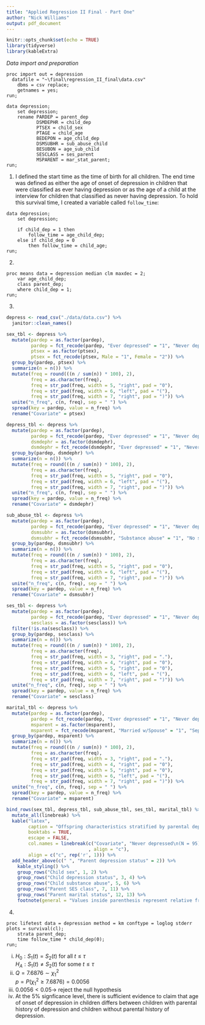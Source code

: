 ```yaml
---
title: "Applied Regression II Final - Part One"
author: "Nick Williams"
output: pdf_document
---
```


```r
knitr::opts_chunk$set(echo = TRUE)
library(tidyverse)
library(kableExtra)
```

*Data import and preparation*

```{}
proc import out = depression 
  datafile = "~\final\regression_II_final\data.csv"
	dbms = csv replace; 
	getnames = yes; 
run; 

data depression; 
	set depression; 
	rename PARDEP = parent_dep
		   DSMDEPHR = child_dep
		   PTSEX = child_sex
		   PTAGE = child_age
		   BEDEPON = age_child_dep
		   DSMSUBHR = sub_abuse_child
		   BESUBON = age_sub_child
		   SESCLASS = ses_parent
		   MSPARENT = mar_stat_parent; 
run;
```

1. I defined the start time as the time of birth for all children. The end time was defined as either the age of onset of depression in children that were classified as ever having depression or as the age of a child at the interview for children that classified as never having depression. To hold this survival time, I created a variable called `follow_time`:

```{}
data depression;
	set depression; 

	if child_dep = 1 then 
		follow_time = age_child_dep; 
	else if child_dep = 0 
		then follow_time = child_age; 
run; 
```

2. 

```{}
proc means data = depression median clm maxdec = 2; 
	var age_child_dep;
	class parent_dep; 
	where child_dep = 1;
run;
```

3. 

```r
depress <- read_csv("./data/data.csv") %>% 
  janitor::clean_names()

sex_tbl <- depress %>% 
  mutate(pardep = as.factor(pardep), 
         pardep = fct_recode(pardep, "Ever depressed" = "1", "Never depressed" = "0"),
         ptsex = as.factor(ptsex), 
         ptsex = fct_recode(ptsex, Male = "1", Female = "2")) %>% 
  group_by(pardep, ptsex) %>% 
  summarize(n = n()) %>% 
  mutate(freq = round(((n / sum(n)) * 100), 2), 
         freq = as.character(freq), 
         freq = str_pad(freq, width = 5, "right", pad = "0"),
         freq = str_pad(freq, width = 6, "left", pad = "("),
         freq = str_pad(freq, width = 7, "right", pad = ")")) %>%
  unite("n_freq", c(n, freq), sep = " ") %>% 
  spread(key = pardep, value = n_freq) %>% 
  rename("Covariate" = ptsex) 

depress_tbl <- depress %>% 
  mutate(pardep = as.factor(pardep), 
         pardep = fct_recode(pardep, "Ever depressed" = "1", "Never depressed" = "0"),
         dsmdephr = as.factor(dsmdephr), 
         dsmdephr = fct_recode(dsmdephr, "Ever depressed" = "1", "Never depressed" = "0")) %>% 
  group_by(pardep, dsmdephr) %>% 
  summarize(n = n()) %>% 
  mutate(freq = round(((n / sum(n)) * 100), 2),
         freq = as.character(freq), 
         freq = str_pad(freq, width = 5, "right", pad = "0"),
         freq = str_pad(freq, width = 6, "left", pad = "("),
         freq = str_pad(freq, width = 7, "right", pad = ")")) %>%
  unite("n_freq", c(n, freq), sep = " ") %>% 
  spread(key = pardep, value = n_freq) %>% 
  rename("Covariate" = dsmdephr)

sub_abuse_tbl <- depress %>% 
  mutate(pardep = as.factor(pardep), 
         pardep = fct_recode(pardep, "Ever depressed" = "1", "Never depressed" = "0"),
         dsmsubhr = as.factor(dsmsubhr), 
         dsmsubhr = fct_recode(dsmsubhr, "Substance abuse" = "1", "No substance abuse" = "0")) %>% 
  group_by(pardep, dsmsubhr) %>% 
  summarize(n = n()) %>% 
  mutate(freq = round(((n / sum(n)) * 100), 2),
         freq = as.character(freq), 
         freq = str_pad(freq, width = 5, "right", pad = "0"),
         freq = str_pad(freq, width = 6, "left", pad = "("),
         freq = str_pad(freq, width = 7, "right", pad = ")")) %>%
  unite("n_freq", c(n, freq), sep = " ") %>% 
  spread(key = pardep, value = n_freq) %>% 
  rename("Covariate" = dsmsubhr)

ses_tbl <- depress %>% 
  mutate(pardep = as.factor(pardep), 
         pardep = fct_recode(pardep, "Ever depressed" = "1", "Never depressed" = "0"), 
         sesclass = as.factor(sesclass)) %>%
  filter(!is.na(sesclass)) %>% 
  group_by(pardep, sesclass) %>% 
  summarize(n = n()) %>% 
  mutate(freq = round(((n / sum(n)) * 100), 2),
         freq = as.character(freq), 
         freq = str_pad(freq, width = 3, "right", pad = "."),
         freq = str_pad(freq, width = 4, "right", pad = "0"),
         freq = str_pad(freq, width = 5, "right", pad = "0"),
         freq = str_pad(freq, width = 6, "left", pad = "("),
         freq = str_pad(freq, width = 7, "right", pad = ")")) %>%
  unite("n_freq", c(n, freq), sep = " ") %>% 
  spread(key = pardep, value = n_freq) %>% 
  rename("Covariate" = sesclass)

marital_tbl <- depress %>% 
  mutate(pardep = as.factor(pardep), 
         pardep = fct_recode(pardep, "Ever depressed" = "1", "Never depressed" = "0"),
         msparent = as.factor(msparent), 
         msparent = fct_recode(msparent, "Married w/Spouse" = "1", "Separated/Divorced" = "2")) %>%
  group_by(pardep, msparent) %>% 
  summarize(n = n()) %>% 
  mutate(freq = round(((n / sum(n)) * 100), 2),
         freq = as.character(freq), 
         freq = str_pad(freq, width = 3, "right", pad = "."),
         freq = str_pad(freq, width = 4, "right", pad = "0"),
         freq = str_pad(freq, width = 5, "right", pad = "0"),
         freq = str_pad(freq, width = 6, "left", pad = "("),
         freq = str_pad(freq, width = 7, "right", pad = ")")) %>%
  unite("n_freq", c(n, freq), sep = " ") %>% 
  spread(key = pardep, value = n_freq) %>% 
  rename("Covariate" = msparent)
```

```r
bind_rows(sex_tbl, depress_tbl, sub_abuse_tbl, ses_tbl, marital_tbl) %>% 
  mutate_all(linebreak) %>% 
  kable("latex", 
        caption = "Offspring characteristics stratified by parental depression status", 
        booktabs = TRUE, 
        escape = FALSE,
        col.names = linebreak(c("Covariate", "Never depressed\n(N = 95)", "Ever depressed\n(N = 125)")
                              , align = "c"),
        align = c("c", rep('r', 1))) %>% 
  add_header_above(c(" ", "Parent depression status" = 2)) %>%
    kable_styling() %>% 
    group_rows("Child sex", 1, 2) %>% 
    group_rows("Child depression status", 3, 4) %>% 
    group_rows("Child substance abuse", 5, 6) %>% 
    group_rows("Parent SES class", 7, 11) %>% 
    group_rows("Parent marital status", 12, 13) %>% 
    footnote(general = "Values inside parenthesis represent relative frequency")
```


4. 

```{}
proc lifetest data = depression method = km conftype = loglog stderr plots = survival(cl);
	strata parent_dep;  
	time follow_time * child_dep(0); 
run; 
```

  (i) $H_0: S_1(t) = S_2(t) \text{ for all } t \leq \tau$  
      $H_A: S_1(t) \neq S_2(t) \text{ for some } t \leq \tau$
  (ii) $Q = 7.6876 \sim \chi^2_1$  
       $p = P(\chi^2_1 \geq 7.6876) = 0.0056$
  (iii) $0.0056 < 0.05 \rightarrow$ reject the null hypothesis
  (iv) At the 5% signficance level, there is sufficient evidence to claim that age of onset of depression in children differs between children with parental history of depression and children without parental history of depression. 


